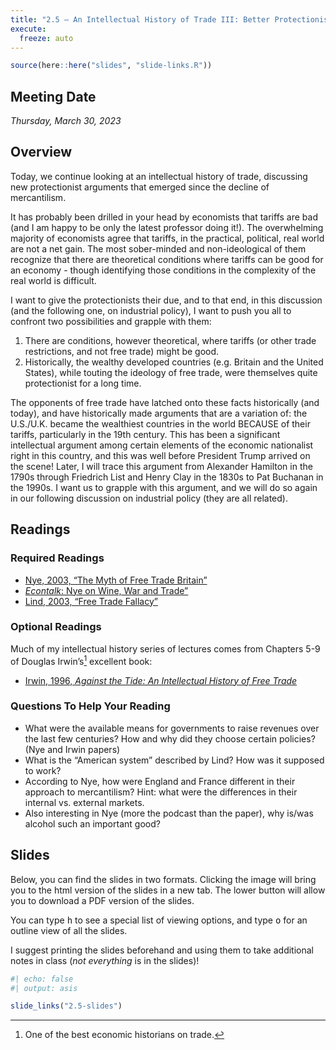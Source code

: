 ```yaml
---
title: "2.5 — An Intellectual History of Trade III: Better Protectionist Arguments — Class Content"
execute:
  freeze: auto
---
```


```r
source(here::here("slides", "slide-links.R"))
```

::: {.callout-note appearance="minimal"}
# Meeting Date

*Thursday, March 30, 2023*
:::

## <i class="fas fa-info-circle fa-lg"></i> Overview

Today, we continue looking at an intellectual history of trade, discussing new protectionist arguments that emerged since the decline of mercantilism.

It has probably been drilled in your head by economists that tariffs are bad (and I am happy to be only the latest professor doing it!). The overwhelming majority of economists agree that tariffs, in the practical, political, real world are not a net gain. The most sober-minded and non-ideological of them recognize that there are theoretical conditions where tariffs can be good for an economy - though identifying those conditions in the complexity of the real world is difficult.

I want to give the protectionists their due, and to that end, in this discussion (and the following one, on industrial policy), I want to push you all to confront two possibilities and grapple with them:

1. There are conditions, however theoretical, where tariffs (or other trade restrictions, and not free trade) might be good.
2. Historically, the wealthy developed countries (e.g. Britain and the United States), while touting the ideology of free trade, were themselves quite protectionist for a long time. 

The opponents of free trade have latched onto these facts historically (and today), and have historically made arguments that are a variation of: the U.S./U.K. became the wealthiest countries in the world BECAUSE of their tariffs, particularly in the 19th century. This has been a significant intellectual argument among certain elements of the economic nationalist right in this country, and this was well before President Trump arrived on the scene! Later, I will trace this argument from Alexander Hamilton in the 1790s through Friedrich List and Henry Clay in the 1830s to Pat Buchanan in the 1990s. I want us to grapple with this argument, and we will do so again in our following discussion on industrial policy (they are all related).

## <i class="fas fa-book-reader fa-lg"></i> Readings

### Required Readings

- [<i class="fas fa-external-link-square-alt"></i> Nye, 2003, "The Myth of Free Trade Britain"](https://www.econlib.org/library/Columns/y2003/Nyefreetrade.html)
- [<i class="fas fa-podcast"></i> *Econtalk*: Nye on Wine, War and Trade"](https://www.econtalk.org/nye-on-wine-war-and-trade/)
- [<i class="fas fa-file-pdf"></i> Lind, 2003, "Free Trade Fallacy"](/readings/Lind-2003.pdf)

### Optional Readings

Much of my intellectual history series of lectures comes from Chapters 5-9 of Douglas Irwin’s^[One of the best economic historians on trade.] excellent book:

- [<i class="fas fa-book"></i> Irwin, 1996, *Against the Tide: An Intellectual History of Free Trade*](https://www.amazon.com/Against-Tide-Intellectual-History-Trade/dp/0691058962)

### Questions To Help Your Reading

- What were the available means for governments to raise revenues over the last few centuries? How and why did they choose certain policies? (Nye and Irwin papers)
- What is the "American system" described by Lind? How was it supposed to work? 
- According to Nye, how were England and France different in their approach to mercantilism? Hint: what were the differences in their internal vs. external markets. 
- Also interesting in Nye (more the podcast than the paper), why is/was alcohol such an important good? 

## <i class="fas fa-chalkboard-teacher"></i> Slides

Below, you can find the slides in two formats. Clicking the image will bring you to the html version of the slides in a new tab. The lower button will allow you to download a PDF version of the slides.

::: callout-tip
You can type <kbd>h</kbd> to see a special list of viewing options, and type <kbd>o</kbd> for an outline view of all the slides.
:::

I suggest printing the slides beforehand and using them to take additional notes in class (*not everything* is in the slides)!

```r
#| echo: false
#| output: asis

slide_links("2.5-slides")
```